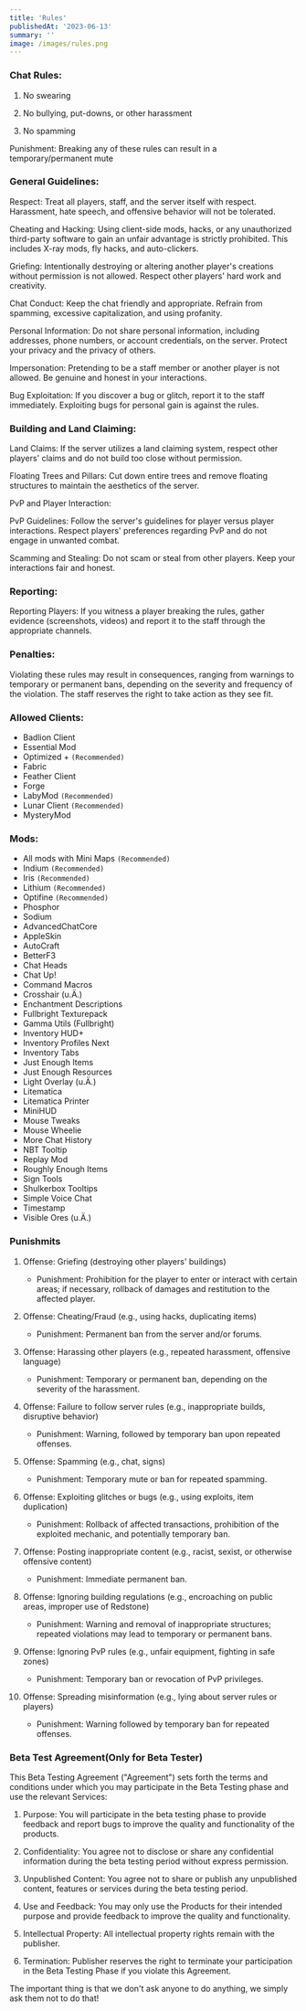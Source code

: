 ```yaml
---
title: 'Rules'
publishedAt: '2023-06-13'
summary: ''
image: /images/rules.png
---
```


### Chat Rules:

1. No swearing

2. No bullying, put-downs, or other harassment

3. No spamming

Punishment: Breaking any of these rules can result in a temporary/permanent mute

### General Guidelines:

Respect: Treat all players, staff, and the server itself with respect. Harassment, hate speech, and offensive behavior will not be tolerated.

Cheating and Hacking: Using client-side mods, hacks, or any unauthorized third-party software to gain an unfair advantage is strictly prohibited. This includes X-ray mods, fly hacks, and auto-clickers.

Griefing: Intentionally destroying or altering another player's creations without permission is not allowed. Respect other players' hard work and creativity.

Chat Conduct: Keep the chat friendly and appropriate. Refrain from spamming, excessive capitalization, and using profanity.

Personal Information: Do not share personal information, including addresses, phone numbers, or account credentials, on the server. Protect your privacy and the privacy of others.

Impersonation: Pretending to be a staff member or another player is not allowed. Be genuine and honest in your interactions.

Bug Exploitation: If you discover a bug or glitch, report it to the staff immediately. Exploiting bugs for personal gain is against the rules.

### Building and Land Claiming:

Land Claims: If the server utilizes a land claiming system, respect other players' claims and do not build too close without permission.

Floating Trees and Pillars: Cut down entire trees and remove floating structures to maintain the aesthetics of the server.

PvP and Player Interaction:

PvP Guidelines: Follow the server's guidelines for player versus player interactions. Respect players' preferences regarding PvP and do not engage in unwanted combat.

Scamming and Stealing: Do not scam or steal from other players. Keep your interactions fair and honest.

### Reporting:

Reporting Players: If you witness a player breaking the rules, gather evidence (screenshots, videos) and report it to the staff through the appropriate channels.

### Penalties:

Violating these rules may result in consequences, ranging from warnings to temporary or permanent bans, depending on the severity and frequency of the violation. The staff reserves the right to take action as they see fit.

### Allowed Clients:

- Badlion Client
- Essential Mod
- Optimized + `(Recommended)`
- Fabric
- Feather Client
- Forge
- LabyMod `(Recommended)`
- Lunar Client `(Recommended)`
- MysteryMod

### Mods:

- All mods with Mini Maps `(Recommended)`
- Indium `(Recommended)`
- Iris `(Recommended)`
- Lithium `(Recommended)`
- Optifine `(Recommended)`
- Phosphor
- Sodium
- AdvancedChatCore
- AppleSkin
- AutoCraft
- BetterF3
- Chat Heads
- Chat Up!
- Command Macros
- Crosshair (u.Ä.)
- Enchantment Descriptions
- Fullbright Texturepack
- Gamma Utils (Fullbright)
- Inventory HUD+
- Inventory Profiles Next
- Inventory Tabs
- Just Enough Items
- Just Enough Resources
- Light Overlay (u.Ä.)
- Litematica
- Litematica Printer
- MiniHUD
- Mouse Tweaks
- Mouse Wheelie
- More Chat History
- NBT Tooltip
- Replay Mod
- Roughly Enough Items
- Sign Tools
- Shulkerbox Tooltips
- Simple Voice Chat
- Timestamp
- Visible Ores (u.Ä.)

### Punishmits

1. Offense: Griefing (destroying other players' buildings)

   - Punishment: Prohibition for the player to enter or interact with certain areas; if necessary, rollback of damages and restitution to the affected player.

2. Offense: Cheating/Fraud (e.g., using hacks, duplicating items)

   - Punishment: Permanent ban from the server and/or forums.

3. Offense: Harassing other players (e.g., repeated harassment, offensive language)

   - Punishment: Temporary or permanent ban, depending on the severity of the harassment.

4. Offense: Failure to follow server rules (e.g., inappropriate builds, disruptive behavior)

   - Punishment: Warning, followed by temporary ban upon repeated offenses.

5. Offense: Spamming (e.g., chat, signs)

   - Punishment: Temporary mute or ban for repeated spamming.

6. Offense: Exploiting glitches or bugs (e.g., using exploits, item duplication)

   - Punishment: Rollback of affected transactions, prohibition of the exploited mechanic, and potentially temporary ban.

7. Offense: Posting inappropriate content (e.g., racist, sexist, or otherwise offensive content)

   - Punishment: Immediate permanent ban.

8. Offense: Ignoring building regulations (e.g., encroaching on public areas, improper use of Redstone)

   - Punishment: Warning and removal of inappropriate structures; repeated violations may lead to temporary or permanent bans.

9. Offense: Ignoring PvP rules (e.g., unfair equipment, fighting in safe zones)

   - Punishment: Temporary ban or revocation of PvP privileges.

10. Offense: Spreading misinformation (e.g., lying about server rules or players)

    - Punishment: Warning followed by temporary ban for repeated offenses.

### Beta Test Agreement(Only for Beta Tester)

This Beta Testing Agreement ("Agreement") sets forth the terms and conditions under which you may participate in the Beta Testing phase and use the relevant Services:

1. Purpose: You will participate in the beta testing phase to provide feedback and report bugs to improve the quality and functionality of the products.

2. Confidentiality: You agree not to disclose or share any confidential information during the beta testing period without express permission.

3. Unpublished Content: You agree not to share or publish any unpublished content, features or services during the beta testing period.

4. Use and Feedback: You may only use the Products for their intended purpose and provide feedback to improve the quality and functionality.

5. Intellectual Property: All intellectual property rights remain with the publisher.

6. Termination: Publisher reserves the right to terminate your participation in the Beta Testing Phase if you violate this Agreement.

The important thing is that we don't ask anyone to do anything, we simply ask them not to do that!
